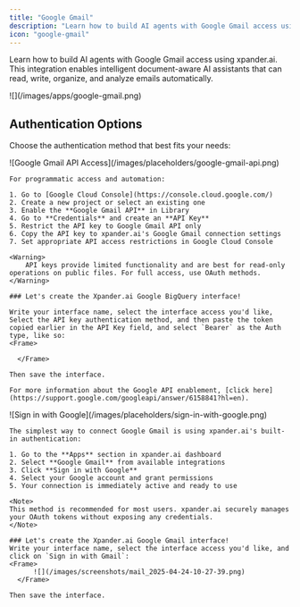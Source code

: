 ```yaml
---
title: "Google Gmail"
description: "Learn how to build AI agents with Google Gmail access using xpander.ai. Create intelligent document-aware AI assistants that can read, write, organize, and analyze emails automatically."
icon: "google-gmail"
---
```


Learn how to build AI agents with Google Gmail access using xpander.ai. This integration enables intelligent document-aware AI assistants that can read, write, organize, and analyze emails automatically.

<Frame>
![](/images/apps/google-gmail.png)
</Frame>


## Authentication Options

Choose the authentication method that best fits your needs:

<Tabs>
<Tab title="API Access">
    <Frame caption="Google Gmail API access configuration">
      ![Google Gmail API Access](/images/placeholders/google-gmail-api.png)
    </Frame>

    
    For programmatic access and automation:

    1. Go to [Google Cloud Console](https://console.cloud.google.com/)
    2. Create a new project or select an existing one
    3. Enable the **Google Gmail API** in Library
    4. Go to **Credentials** and create an **API Key**
    5. Restrict the API key to Google Gmail API only
    6. Copy the API key to xpander.ai's Google Gmail connection settings
    7. Set appropriate API access restrictions in Google Cloud Console

    <Warning>
        API keys provide limited functionality and are best for read-only operations on public files. For full access, use OAuth methods.
    </Warning>
    
    ### Let's create the Xpander.ai Google BigQuery interface!

    Write your interface name, select the interface access you'd like, Select the API key authentication method, and then paste the token copied earlier in the API Key field, and select `Bearer` as the Auth type, like so:
    <Frame>
		
	  </Frame>

    Then save the interface.

    For more information about the Google API enablement, [click here](https://support.google.com/googleapi/answer/6158841?hl=en).
    
  </Tab>

  <Tab title="Built-in xpander.ai Auth">
    <Frame caption="Sign in with Google using xpander.ai's built-in authentication">
      ![Sign in with Google](/images/placeholders/sign-in-with-google.png)
    </Frame>

    The simplest way to connect Google Gmail is using xpander.ai's built-in authentication:

    1. Go to the **Apps** section in xpander.ai dashboard
    2. Select **Google Gmail** from available integrations
    3. Click **Sign in with Google**
    4. Select your Google account and grant permissions
    5. Your connection is immediately active and ready to use

    <Note>
    This method is recommended for most users. xpander.ai securely manages your OAuth tokens without exposing any credentials.
    </Note>

    ### Let's create the Xpander.ai Google Gmail interface!
    Write your interface name, select the interface access you'd like, and click on `Sign in with Gmail`:
    <Frame>
		  ![](/images/screenshots/mail_2025-04-24-10-27-39.png)
	  </Frame>

    Then save the interface.

  </Tab>
</Tabs>
